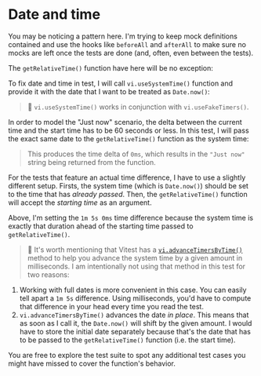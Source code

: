 # Date and time

You may be noticing a pattern here. I'm trying to keep mock definitions contained and use the hooks like `beforeAll` and `afterAll` to make sure no mocks are left once the tests are done (and, often, even between the tests).

The `getRelativeTime()` function have here will be no exception:

<CodeFile file="get-relative-time.test.ts" range="3-9" highlight="4,8" />

To fix date and time in test, I will call `vi.useSystemTime()` function and provide it with the date that I want to be treated as `Date.now()`:

<CodeFile file="get-relative-time.test.ts" range="11-12" highlight="12" />

> 📜 `vi.useSystemTime()` works in conjunction with `vi.useFakeTimers()`.

In order to model the "Just now" scenario, the delta between the current time and the start time has to be 60 seconds or less. In this test, I will pass the exact same date to the `getRelativeTime()` function as the system time:

<CodeFile file="get-relative-time.test.ts" range="13" />

> This produces the time delta of `0ms`, which results in the `"Just now"` string being returned from the function.

For the tests that feature an actual time difference, I have to use a slightly different setup. Firsts, the system time (which is `Date.now()`) should be set to the time that has _already passed_. Then, the `getRelativeTime()` function will accept the _starting time_ as an argument.

<CodeFile file="get-relative-time.test.ts" range="21-26" highlight="22,23" />

Above, I'm setting the `1m 5s 0ms` time difference because the system time is exactly that duration ahead of the starting time passed to `getRelativeTime()`.

> 📜 It's worth mentioning that Vitest has a [`vi.advanceTimersByTime()`](https://vitest.dev/api/vi.html#vi-advancetimersbytime) method to help you advance the system time by a given amount in milliseconds. I am intentionally not using that method in this test for two reasons:

1. Working with full dates is more convenient in this case. You can easily tell apart a `1m 5s` difference. Using milliseconds, you'd have to compute that difference in your head every time you read the test.
1. `vi.advanceTimersByTime()` advances the date _in place_. This means that as soon as I call it, the `Date.now()` will shift by the given amount. I would have to store the initial date separately because that's the date that has to be passed to the `getRelativeTime()` function (i.e. the start time).

You are free to explore the <InlineFile file="get-relative-time.test.ts" /> test suite to spot any additional test cases you might have missed to cover the function's behavior.
